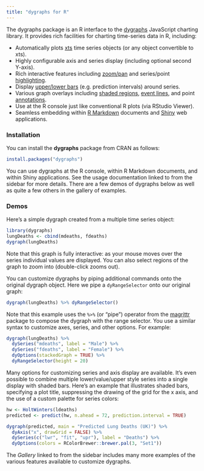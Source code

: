 ```yaml
---
title: "dygraphs for R"
---
```


The dygraphs package is an R interface to the [dygraphs](http://dygraphs.com) JavaScript charting library. It provides rich facilities for charting time-series data in R, including:

- Automatically plots [xts](https://cran.rstudio.com/web/packages/xts/index.html) time series objects (or any object convertible to xts).
- Highly configurable axis and series display (including optional second Y-axis).
- Rich interactive features including [zoom/pan](gallery-range-selector.html) and series/point [highlighting](gallery-series-highlighting.html).
- Display [upper/lower bars](gallery-upper-lower-bars.html) (e.g. prediction intervals) around series.
- Various graph overlays including [shaded regions](gallery-shaded-regions.html), [event lines](gallery-event-lines.html), and point [annotations](gallery-annotations.html).
- Use at the R console just like conventional R plots (via RStudio Viewer).
- Seamless embedding within [R Markdown](r-markdown.html) documents and [Shiny](shiny.html) web applications.

### Installation

You can install the **dygraphs** package from CRAN as follows:

```r
install.packages("dygraphs")
```

You can use dygraphs at the R console, within R Markdown documents, and within Shiny applications. See the usage documentation linked to from the sidebar for more details. There are a few demos of dygraphs below as well as quite a few others in the gallery of examples.

### Demos

Here's a simple dygraph created from a multiple time series object:

```r
library(dygraphs)
lungDeaths <- cbind(mdeaths, fdeaths)
dygraph(lungDeaths)
```

Note that this graph is fully interactive: as your mouse moves over the series individual values are displayed. You can also select regions of the graph to zoom into (double-click zooms out).

You can customize dygraphs by piping additional commands onto the original dygraph object. Here we pipe a `dyRangeSelector` onto our original graph:

```r
dygraph(lungDeaths) %>% dyRangeSelector()
```

Note that this example uses the `%>%` (or "pipe") operator from the [magrittr](http://cran.r-project.org/web/packages/magrittr/vignettes/magrittr.html) package to compose the dygraph with the range selector. You use a similar syntax to customize axes, series, and other options. For example:

```r
dygraph(lungDeaths) %>%
  dySeries("mdeaths", label = "Male") %>%
  dySeries("fdeaths", label = "Female") %>%
  dyOptions(stackedGraph = TRUE) %>%
  dyRangeSelector(height = 20)
```

Many options for customizing series and axis display are available. It's even possible to combine multiple lower/value/upper style series into a single display with shaded bars. Here's an example that illustrates shaded bars, specifying a plot title, suppressing the drawing of the grid for the x axis, and the use of a custom palette for series colors:


```r
hw <- HoltWinters(ldeaths)
predicted <- predict(hw, n.ahead = 72, prediction.interval = TRUE)

dygraph(predicted, main = "Predicted Lung Deaths (UK)") %>%
  dyAxis("x", drawGrid = FALSE) %>%
  dySeries(c("lwr", "fit", "upr"), label = "Deaths") %>%
  dyOptions(colors = RColorBrewer::brewer.pal(3, "Set1"))
```

The *Gallery* linked to from the sidebar includes many more examples of the various features available to customize dygraphs.






